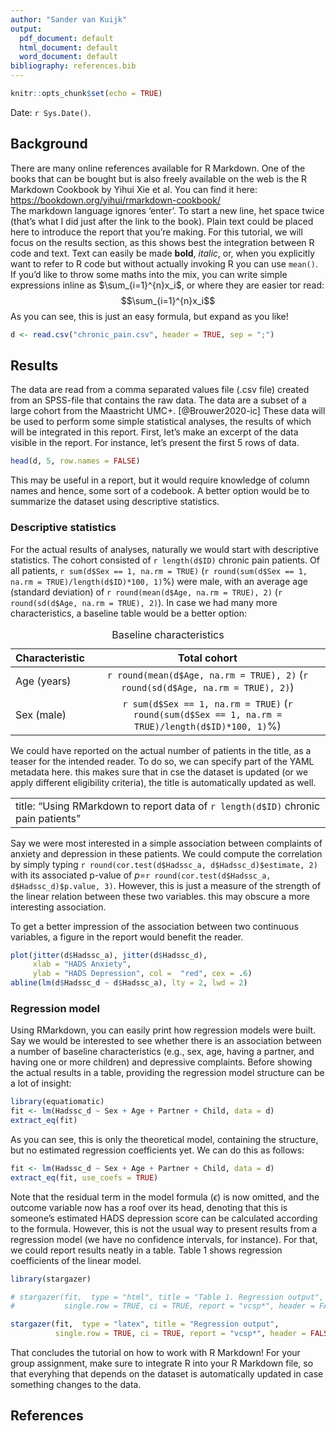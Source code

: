 ```yaml
---
author: "Sander van Kuijk"
output:
  pdf_document: default
  html_document: default
  word_document: default
bibliography: references.bib
---
```


```r
knitr::opts_chunk$set(echo = TRUE)
```

Date: `r Sys.Date()`.

## Background

There are many online references available for R Markdown. One of the books that can be bought but is also freely available on the web is the R Markdown Cookbook by Yihui Xie et al. You can find it here: <https://bookdown.org/yihui/rmarkdown-cookbook/>\
The markdown language ignores 'enter'. To start a new line, het space twice (that's what I did just after the link to the book). Plain text could be placed here to introduce the report that you're making. For this tutorial, we will focus on the results section, as this shows best the integration between R code and text. Text can easily be made **bold**, *italic*, or, when you explicitly want to refer to R code but without actually invoking R you can use `mean()`. If you'd like to throw some maths into the mix, you can write simple expressions inline as $\sum_{i=1}^{n}x_i$, or where they are easier tor read: $$\sum_{i=1}^{n}x_i$$ As you can see, this is just an easy formula, but expand as you like!

```r
d <- read.csv("chronic_pain.csv", header = TRUE, sep = ";")
```

## Results

The data are read from a comma separated values file (.csv file) created from an SPSS-file that contains the raw data. The data are a subset of a large cohort from the Maastricht UMC+. [@Brouwer2020-ic] These data will be used to perform some simple statistical analyses, the results of which will be integrated in this report. First, let's make an excerpt of the data visible in the report. For instance, let's present the first 5 rows of data.

```r
head(d, 5, row.names = FALSE)
```

This may be useful in a report, but it would require knowledge of column names and hence, some sort of a codebook. A better option would be to summarize the dataset using descriptive statistics.

### Descriptive statistics

For the actual results of analyses, naturally we would start with descriptive statistics. The cohort consisted of `r length(d$ID)` chronic pain patients. Of all patients, `r sum(d$Sex == 1, na.rm = TRUE)` (`r round(sum(d$Sex == 1, na.rm = TRUE)/length(d$ID)*100, 1)`%) were male, with an average age (standard deviation) of `r round(mean(d$Age, na.rm = TRUE), 2)` (`r round(sd(d$Age, na.rm = TRUE), 2)`). In case we had many more characteristics, a baseline table would be a better option:

| Characteristic |                                           Total cohort                                            |
|----------------|:-------------------------------------------------------------------------------------------------:|
| Age (years)    |          `r round(mean(d$Age, na.rm = TRUE), 2)` (`r round(sd(d$Age, na.rm = TRUE), 2)`)          |
| Sex (male)     | `r sum(d$Sex == 1, na.rm = TRUE)` (`r round(sum(d$Sex == 1, na.rm = TRUE)/length(d$ID)*100, 1)`%) |

: Baseline characteristics

We could have reported on the actual number of patients in the title, as a teaser for the intended reader. To do so, we can specify part of the YAML metadata here. this makes sure that in cse the dataset is updated (or we apply different eligibility criteria), the title is automatically updated as well.

---
title: "Using RMarkdown to report data of `r length(d$ID)` chronic pain patients"
---

Say we were most interested in a simple association between complaints of anxiety and depression in these patients. We could compute the correlation by simply typing `r round(cor.test(d$Hadssc_a, d$Hadssc_d)$estimate, 2)` with its associated p-value of *p*=`r round(cor.test(d$Hadssc_a, d$Hadssc_d)$p.value, 3)`. However, this is just a measure of the strength of the linear relation between these two variables. this may obscure a more interesting association.

To get a better impression of the association between two continuous variables, a figure in the report would benefit the reader.

```r
plot(jitter(d$Hadssc_a), jitter(d$Hadssc_d),
     xlab = "HADS Anxiety",
     ylab = "HADS Depression", col =  "red", cex = .6)
abline(lm(d$Hadssc_d ~ d$Hadssc_a), lty = 2, lwd = 2)
```

### Regression model

Using RMarkdown, you can easily print how regression models were built. Say we would be interested to see whether there is an association between a number of baseline characteristics (e.g., sex, age, having a partner, and having one or more children) and depressive complaints. Before showing the actual results in a table, providing the regression model structure can be a lot of insight:

```r
library(equatiomatic)
fit <- lm(Hadssc_d ~ Sex + Age + Partner + Child, data = d)
extract_eq(fit)
```

As you can see, this is only the theoretical model, containing the structure, but no estimated regression coefficients yet. We can do this as follows:

```r
fit <- lm(Hadssc_d ~ Sex + Age + Partner + Child, data = d)
extract_eq(fit, use_coefs = TRUE)
```

Note that the residual term in the model formula ($\epsilon$) is now omitted, and the outcome variable now has a roof over its head, denoting that this is someone's estimated HADS depression score can be calculated according to the formula. However, this is not the usual way to present results from a regression model (we have no confidence intervals, for instance). For that, we could report results neatly in a table. Table 1 shows regression coefficients of the linear model.

```r
library(stargazer)

# stargazer(fit,  type = "html", title = "Table 1. Regression output",
#           single.row = TRUE, ci = TRUE, report = "vcsp*", header = FALSE)

stargazer(fit,  type = "latex", title = "Regression output",
          single.row = TRUE, ci = TRUE, report = "vcsp*", header = FALSE)
```

That concludes the tutorial on how to work with R Markdown! For your group assignment, make sure to integrate R into your R Markdown file, so that everyhing that depends on the dataset is automatically updated in case something changes to the data.

## References
